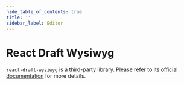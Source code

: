 ```yaml
---
hide_table_of_contents: true
title: ''
sidebar_label: Editor
---
```




<h1 className='!m-0'>React Draft Wysiwyg</h1>

<code>react-draft-wysiwyg</code> is a third-party library. Please refer to its [official documentation](https://jpuri.github.io/react-draft-wysiwyg/) for more details.

<Grid container spacing={6}>
  <Grid item xs={12}>
    <CardSnippet
      title='Controlled Editor'
      code={SourceCodeEditorControlled}
      className='overflow-visible'
    >
      <EditorControlled />
    </CardSnippet>
  </Grid>
  <Grid item xs={12}>
    <CardSnippet
      title='Uncontrolled Wysiwyg Editor'
      code={SourceCodeEditorUncontrolled}
      className='overflow-visible'
    >
      <EditorUncontrolled />
    </CardSnippet>
  </Grid>
</Grid>